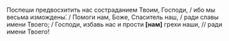 Поспеши предвосхитить нас состраданием Твоим, Господи, / ибо мы весьма измождены́. / Помоги нам, Боже, Спаситель наш, / ради славы имени Твоего; / Господи, избавь нас и прости **[**нам**]** грехи наши, // ради имени Твоего!
